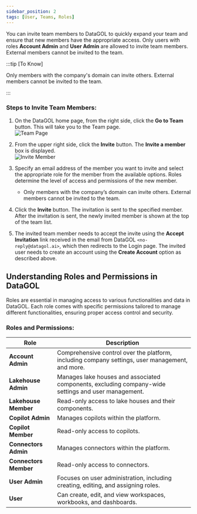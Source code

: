 ```yaml
---
sidebar_position: 2
tags: [User, Teams, Roles]
---
```


You can invite team members to DataGOL to quickly expand your team and ensure that new members have the appropriate access. Only users with roles **Account Admin** and **User Admin** are allowed to invite team members. External members cannot be invited to the team.

:::tip [To Know]

Only members with the company's domain can invite others. External members cannot be invited to the team.

:::

### Steps to Invite Team Members:

1. On the DataGOL home page, from the right side, click the **Go to Team** button. This will take you to the Team page.  
   <img src="/img/image-20250506-125208.png" alt="Team Page" />

2. From the upper right side, click the **Invite** button. The **Invite a member** box is displayed.  
   <img src="/img/image-20250506-125413.png" alt="Invite Member" />

3. Specify an email address of the member you want to invite and select the appropriate role for the member from the available options. Roles determine the level of access and permissions of the new member.  
   - Only members with the company’s domain can invite others. External members cannot be invited to the team.

4. Click the **Invite** button. The invitation is sent to the specified member. After the invitation is sent, the newly invited member is shown at the top of the team list.

5. The invited team member needs to accept the invite using the **Accept Invitation** link received in the email from DataGOL `<no-reply@datagol.ai>`, which then redirects to the Login page. The invited user needs to create an account using the **Create Account** option as described above.

## Understanding Roles and Permissions in DataGOL

Roles are essential in managing access to various functionalities and data in DataGOL. Each role comes with specific permissions tailored to manage different functionalities, ensuring proper access control and security.

### Roles and Permissions:

| **Role**            | **Description**                                                                                     |
|----------------------|-----------------------------------------------------------------------------------------------------|
| **Account Admin**    | Comprehensive control over the platform, including company settings, user management, and more.     |
| **Lakehouse Admin**  | Manages lake houses and associated components, excluding company-wide settings and user management. |
| **Lakehouse Member** | Read-only access to lake houses and their components.                                               |
| **Copilot Admin**    | Manages copilots within the platform.                                                              |
| **Copilot Member**   | Read-only access to copilots.                                                                      |
| **Connectors Admin** | Manages connectors within the platform.                                                            |
| **Connectors Member**| Read-only access to connectors.                                                                    |
| **User Admin**       | Focuses on user administration, including creating, editing, and assigning roles.                  |
| **User**             | Can create, edit, and view workspaces, workbooks, and dashboards.                                  |

